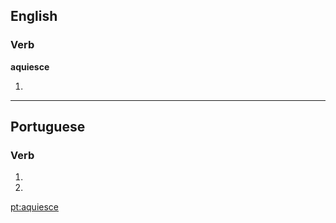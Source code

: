 ==English==

===Verb===
'''aquiesce'''

# {{misspelling of|acquiesce}}

----

==Portuguese==

===Verb===
{{pt-verb form}}

# {{pt-verb form of|aquiescer|er|indicative|present|singular|third}}
# {{pt-verb form of|aquiescer|er|imperative|affirmative|singular|second}}

[[pt:aquiesce]]